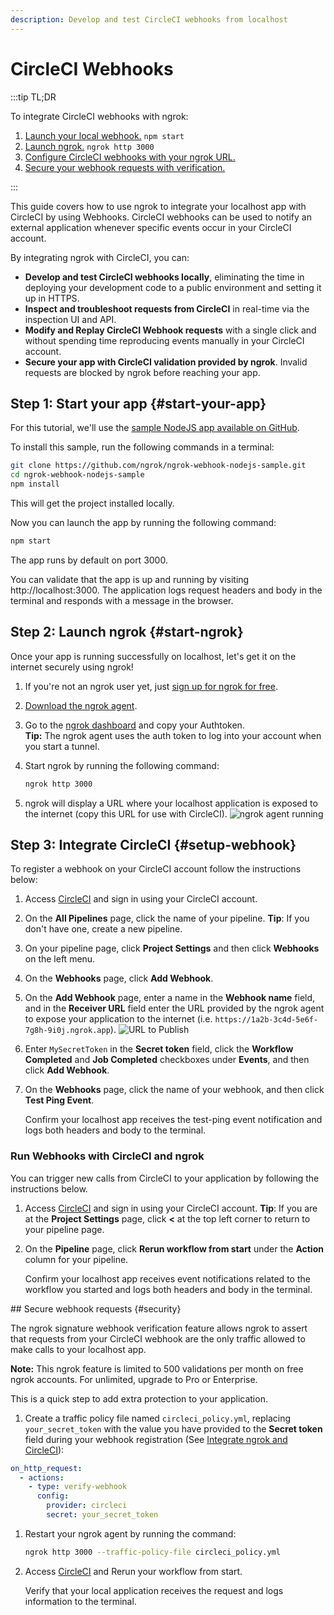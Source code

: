 ```yaml
---
description: Develop and test CircleCI webhooks from localhost
---
```



# CircleCI Webhooks

:::tip TL;DR

To integrate CircleCI webhooks with ngrok:

1. [Launch your local webhook.](#start-your-app) `npm start`
1. [Launch ngrok.](#start-ngrok) `ngrok http 3000`
1. [Configure CircleCI webhooks with your ngrok URL.](#setup-webhook)
1. [Secure your webhook requests with verification.](#security)

:::

This guide covers how to use ngrok to integrate your localhost app with CircleCI by using Webhooks.
CircleCI webhooks can be used to notify an external application whenever specific events occur in your CircleCI account.

By integrating ngrok with CircleCI, you can:

- **Develop and test CircleCI webhooks locally**, eliminating the time in deploying your development code to a public environment and setting it up in HTTPS.
- **Inspect and troubleshoot requests from CircleCI** in real-time via the inspection UI and API.
- **Modify and Replay CircleCI Webhook requests** with a single click and without spending time reproducing events manually in your CircleCI account.
- **Secure your app with CircleCI validation provided by ngrok**. Invalid requests are blocked by ngrok before reaching your app.

## **Step 1**: Start your app {#start-your-app}

For this tutorial, we'll use the [sample NodeJS app available on GitHub](https://github.com/ngrok/ngrok-webhook-nodejs-sample).

To install this sample, run the following commands in a terminal:

```bash
git clone https://github.com/ngrok/ngrok-webhook-nodejs-sample.git
cd ngrok-webhook-nodejs-sample
npm install
```

This will get the project installed locally.

Now you can launch the app by running the following command:

```bash
npm start
```

The app runs by default on port 3000.

You can validate that the app is up and running by visiting http://localhost:3000. The application logs request headers and body in the terminal and responds with a message in the browser.

## **Step 2**: Launch ngrok {#start-ngrok}

Once your app is running successfully on localhost, let's get it on the internet securely using ngrok!

1. If you're not an ngrok user yet, just [sign up for ngrok for free](https://ngrok.com/signup).

1. [Download the ngrok agent](https://download.ngrok.com).

1. Go to the [ngrok dashboard](https://dashboard.ngrok.com) and copy your Authtoken. <br />
   **Tip:** The ngrok agent uses the auth token to log into your account when you start a tunnel.
1. Start ngrok by running the following command:

   ```bash
   ngrok http 3000
   ```

1. ngrok will display a URL where your localhost application is exposed to the internet (copy this URL for use with CircleCI).
   ![ngrok agent running](/img/integrations/launch_ngrok_tunnel.png)

## **Step 3**: Integrate CircleCI {#setup-webhook}

To register a webhook on your CircleCI account follow the instructions below:

1. Access [CircleCI](https://www.circleci.com/) and sign in using your CircleCI account.

1. On the **All Pipelines** page, click the name of your pipeline.
   **Tip**: If you don't have one, create a new pipeline.

1. On your pipeline page, click **Project Settings** and then click **Webhooks** on the left menu.

1. On the **Webhooks** page, click **Add Webhook**.

1. On the **Add Webhook** page, enter a name in the **Webhook name** field, and in the **Receiver URL** field enter the URL provided by the ngrok agent to expose your application to the internet (i.e. `https://1a2b-3c4d-5e6f-7g8h-9i0j.ngrok.app`).
   ![URL to Publish](img/ngrok_url_configuration_circleci.png)

1. Enter `MySecretToken` in the **Secret token** field, click the **Workflow Completed** and **Job Completed** checkboxes under **Events**, and then click **Add Webhook**.

1. On the **Webhooks** page, click the name of your webhook, and then click **Test Ping Event**.

   Confirm your localhost app receives the test-ping event notification and logs both headers and body to the terminal.

### Run Webhooks with CircleCI and ngrok

You can trigger new calls from CircleCI to your application by following the instructions below.

1. Access [CircleCI](https://www.circleci.com/) and sign in using your CircleCI account.
   **Tip**: If you are at the **Project Settings** page, click **&lt;** at the top left corner to return to your pipeline page.

1. On the **Pipeline** page, click **Rerun workflow from start** under the **Action** column for your pipeline.

   Confirm your localhost app receives event notifications related to the workflow you started and logs both headers and body in the terminal.

<InspectingRequests />

<ReplayingRequests />
## Secure webhook requests {#security}

The ngrok signature webhook verification feature allows ngrok to assert that requests from your CircleCI webhook are the only traffic allowed to make calls to your localhost app.

**Note:** This ngrok feature is limited to 500 validations per month on free ngrok accounts. For unlimited, upgrade to Pro or Enterprise.

This is a quick step to add extra protection to your application.

1. Create a traffic policy file named `circleci_policy.yml`, replacing `  your_secret_token` with the value you have provided to the **Secret token** field during your webhook registration (See [Integrate ngrok and CircleCI](#setup-webhook)):

```yaml
on_http_request:
  - actions:
    - type: verify-webhook
      config:
        provider: circleci
        secret: your_secret_token
```

1. Restart your ngrok agent by running the command:

   ```bash
   ngrok http 3000 --traffic-policy-file circleci_policy.yml
   ```

1. Access [CircleCI](https://www.circleci.com/) and Rerun your workflow from start.

   Verify that your local application receives the request and logs information to the terminal.
